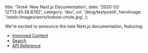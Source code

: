 
  title: 'Test4: New Next.js Documentation',
  date: '2020-02-12T13:45:38.878Z',
  category: 'dev',
  url: '/blog/testpost4',
  heroImage: '/static/images/work/todoist-chute.jpg',
};


We're excited to announce the new Next.js documentation, featuring:

- [Improved Content](#improved-content)
- [Search](#search)
- [API Reference](#api-reference)
